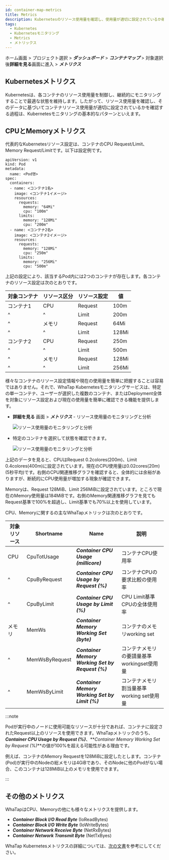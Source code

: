 ```yaml
---
id: container-map-metrics
title: Metrics
description: Kubernetesのリソース使用量を確認し、使用量が適切に設定されているか確認できます。
tags:
  - Kubernetes
  - Kubernetesモニタリング
  - Metrics
  - メトリックス
---
```


ホーム画面 > プロジェクト選択 > **_ダッシュボード_** > **_コンテナマップ_** > 対象選択後**詳細を見る**画面に進入 > **_メトリクス_**

## Kubernetesメトリクス

Kubernetesは、各コンテナのリソース使用量を制御し、継続的にモニタリングすることで最適な状態を維持します。したがって、リソース使用量を確認し、そのデータに基づいてコンテナリソース使用量が適切に設定されているかを確認する過程は、Kubernetesモニタリングの基本的なパターンといえます。

## CPUとMemoryメトリクス

代表的なKubernetesリソース設定は、コンテナのCPU Request/Limit、Memory Request/Limitです。以下は設定例です。

```text {10-15,19-24} showLineNumbers
apiVersion: v1
kind: Pod
metadata:
  name: <Pod명>
spec:
  containers:
  - name: <コンテナ1名>
    image: <コンテナ1イメージ>
    resources:
      requests:
        memory: "64Mi"
        cpu: "100m"
      limits:
        memory: "128Mi"
        cpu: "200m"
  - name: <コンテナ2名>
    image: <コンテナ2イメージ>
    resources:
      requests:
        memory: "128Mi"
        cpu: "250m"
      limits:
        memory: "256Mi"
        cpu: "500m"
```

上記の設定により、該当するPod内には2つのコンテナが存在します。各コンテナのリソース設定は次のとおりです。

| 対象コンテナ        | リソース区分      | リソース設定      | 値     |
| ------------- | ----------- | ----------- | ----- |
| コンテナ1         | CPU         | Request     | 100m  |
| ^             | ^           | Limit       | 200m  |
| ^             | メモリ         | Request     | 64Mi  |
| ^             | ^           | Limit       | 128Mi |
| コンテナ2         | CPU         | Request     | 250m  |
| ^             | ^           | Limit       | 500m  |
| ^             | メモリ         | Request     | 128Mi |
| ^             | ^           | Limit       | 256Mi |

様々なコンテナのリソース設定情報や現在の使用量を簡単に把握することは容易ではありません。それで、WhaTap Kubernetesモニタリングサービスは、特定の単一コンテナ、ユーザーが選択した複数のコンテナ、またはDeployment全体を対象にリソース設定および現在の使用量を簡単に確認できる機能を提供します。

-   **詳細を見る** 画面 > **_メトリクス_** - リソース使用量のモニタリングと分析

    ![リソース使用量のモニタリングと分析](https://img.whatap.io/media/images/whatap_kubernetes_container_map_resource_example.png)

-   特定のコンテナを選択して状態を確認できます。

    ![リソース使用量のモニタリングと分析](https://img.whatap.io/media/images/whatap_kubernetes_container_map_metrics_cpu_mem_example.png)

上記のデータを見ると、CPUはRequest 0.2colores(200m)、Limit 0.4colores(400m)に設定されています。現在のCPU使用量は0.02cores(20m)(5秒平均)です。右側のCPU関連推移グラフを確認すると、全体的には余裕がありますが、断続的にCPU使用量が増加する現象が確認できます。

Memoryは、Request 128MiB、Limit 256MiBに設定されています。ところで現在のMemory使用量は184MiBです。右側のMemory関連推移グラフを見てもRequest基準で100%を超過し、Limit基準でも70%以上を使用しています。

CPU、Memoryに関するの主なWhaTapメトリックは次のとおりです。 

| 対象リソース | Shortname      | Name                                              | 説明                         |
| ------ | -------------- | ------------------------------------------------- | -------------------------- |
| CPU    | CpuTotUsage    | **_Container CPU Usage (millicore)_**             | コンテナCPU使用率                 |
| ^      | CpuByRequest   | **_Container CPU Usage by Request (%)_**          | コンテナCPUの要求比較の使用率           |
| ^      | CpuByLimit     | **_Container CPU Usage by Limit (%)_**            | CPU Limit基準CPUの全体使用率       |
| メモリ    | MemWs          | **_Container Memory Working Set (byte)_**         | コンテナのメモリworking set        |
| ^      | MemWsByRequest | **_Container Memory Working Set by Request (%)_** | コンテナメモリの要請量基準workingset使用量 |
| ^      | MemWsByLimit   | **_Container Memory Working Set by Limit (%)_**   | コンテナメモリ割当量基準working set使用量 |

:::note

Podが実行中のノードに使用可能なリソースが十分であれば、コンテナに設定されたRequest以上のリソースを使用できます。WhaTapメトリックのうち、**_Container CPU Usage by Request (%)_**、**_Container Memory Working Set by Request (%)_**の値が100%を超える可能性がある理由です。

例えば、コンテナのMemory Requestを128MiBに設定したとします。コンテナ(Pod)が実行中のNodeの総メモリは4GiBであり、そのNodeに他のPodがない場合、このコンテナは128MiB以上のメモリを使用できます。

:::

## その他のメトリクス

WhaTapはCPU、Memoryの他にも様々なメトリクスを提供します。

-   **_Container Block I/O Read Byte_** (IoReadBytes)
-   **_Container Block I/O Write Byte_** (IoWriteBytes)
-   **_Container Network Receive Byte_** (NetRxBytes)
-   **_Container Network Transmit Byte_** (NetTxByes) 

WhaTap Kubernetesメトリクスの詳細については、[次の文書](metrics-intro)を参考にしてください。
